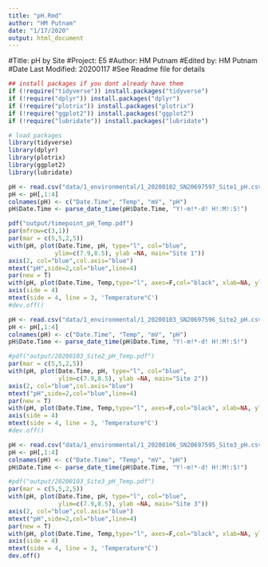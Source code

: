 ```yaml
---
title: "pH.Rmd"
author: "HM Putnam"
date: "1/17/2020"
output: html_document
---
```


#Title: pH by Site
#Project: E5
#Author: HM Putnam 
#Edited by: HM Putnam
#Date Last Modified: 20200117
#See Readme file for details

```r
## install packages if you dont already have them
if (!require("tidyverse")) install.packages("tidyverse")
if (!require("dplyr")) install.packages("dplyr")
if (!require("plotrix")) install.packages("plotrix")
if (!require("ggplot2")) install.packages("ggplot2")
if (!require("lubridate")) install.packages("lubridate")

# load packages
library(tidyverse)
library(dplyr)
library(plotrix)
library(ggplot2)
library(lubridate)
```


```r
pH <- read.csv("data/1_environmental/1_20200102_SN20697597_Site1_pH.csv", header=F, sep=",", na.strings="NA", skip=700) #load  data
pH <- pH[,1:4]
colnames(pH) <- c("Date.Time", "Temp", "mV", "pH")
pH$Date.Time <- parse_date_time(pH$Date.Time, "Y!-m!*-d! H!:M!:S!") 

pdf("output/timepoint_pH_Temp.pdf")
par(mfrow=c(3,1))
par(mar = c(5,5,2,5))
with(pH, plot(Date.Time, pH, type="l", col="blue", 
             ylim=c(7.9,8.5), ylab =NA, main="Site 1"))
axis(2, col="blue",col.axis="blue")
mtext("pH",side=2,col="blue",line=4) 
par(new = T)
with(pH, plot(Date.Time, Temp,type="l", axes=F,col="black", xlab=NA, ylab=NA, ylim=c(27,32)))
axis(side = 4)
mtext(side = 4, line = 3, 'Temperature°C')
#dev.off()

pH <- read.csv("data/1_environmental/1_20200103_SN20697596_Site2_pH.csv", header=F, sep=",", na.strings="NA", skip=700) #load  data
pH <- pH[,1:4]
colnames(pH) <- c("Date.Time", "Temp", "mV", "pH")
pH$Date.Time <- parse_date_time(pH$Date.Time, "Y!-m!*-d! H!:M!:S!") 

#pdf("output/20200103_Site2_pH_Temp.pdf")
par(mar = c(5,5,2,5))
with(pH, plot(Date.Time, pH, type="l", col="blue", 
              ylim=c(7.9,8.5), ylab =NA, main="Site 2"))
axis(2, col="blue",col.axis="blue")
mtext("pH",side=2,col="blue",line=4) 
par(new = T)
with(pH, plot(Date.Time, Temp,type="l", axes=F,col="black", xlab=NA, ylab=NA, ylim=c(27,32)))
axis(side = 4)
mtext(side = 4, line = 3, 'Temperature°C')
#dev.off()

pH <- read.csv("data/1_environmental/1_20200106_SN20697595_Site3_pH.csv", header=F, sep=",", na.strings="NA", skip=700) #load  data
pH <- pH[,1:4]
colnames(pH) <- c("Date.Time", "Temp", "mV", "pH")
pH$Date.Time <- parse_date_time(pH$Date.Time, "Y!-m!*-d! H!:M!:S!") 

#pdf("output/20200103_Site3_pH_Temp.pdf")
par(mar = c(5,5,2,5))
with(pH, plot(Date.Time, pH, type="l", col="blue", 
              ylim=c(7.9,8.5), ylab =NA, main="Site 3"))
axis(2, col="blue",col.axis="blue")
mtext("pH",side=2,col="blue",line=4) 
par(new = T)
with(pH, plot(Date.Time, Temp,type="l", axes=F,col="black", xlab=NA, ylab=NA, ylim=c(27,32)))
axis(side = 4)
mtext(side = 4, line = 3, 'Temperature°C')
dev.off()
```
